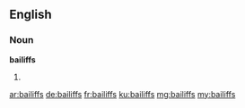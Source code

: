 ==English==

===Noun===
'''bailiffs'''
# {{plural of|bailiff}}

[[ar:bailiffs]]
[[de:bailiffs]]
[[fr:bailiffs]]
[[ku:bailiffs]]
[[mg:bailiffs]]
[[my:bailiffs]]